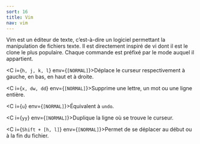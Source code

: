 ```yaml
---
sort: 16
title: Vim
nav: vim
---
```


Vim est un éditeur de texte, c’est-à-dire un logiciel permettant la manipulation de fichiers texte. Il est directement inspiré de vi dont il est le clone le plus populaire. Chaque commande est préfixé par le mode auquel il appartient.

<C i={`h, j, k, l`} env={`[NORMAL]`}>Déplace le curseur respectivement à gauche, en bas, en haut et à droite.</C>

<C i={`x, dw, dd`} env={`[NORMAL]`}>Supprime une lettre, un mot ou une ligne entière.</C>

<C i={`u`} env={`[NORMAL]`}>Équivalent à `undo`.</C>

<C i={`yy`} env={`[NORMAL]`}>Duplique la ligne où se trouve le curseur.</C>

<C i={`Shift + [h, l]`} env={`[NORMAL]`}>Permet de se déplacer au début ou à la fin du fichier.</C>



